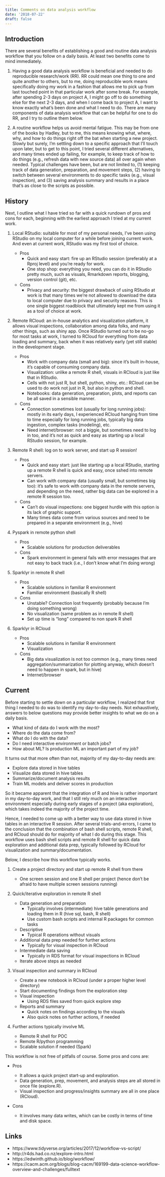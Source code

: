 ```yaml
---
title: Comments on data analysis workflow
date: '2018-07-22'
draft: false
---
```


## Introduction
There are several benefits of establishing a good and routine data analysis workflow that you follow on a daily basis. At least two benefits come to mind immediately. 

1. Having a good data analysis workflow is beneficial and needed to do reproducible research/work (RR). RR could mean one thing to one and quite another to others, but to me, doing reproducible work means specifically doing my work in a fashion that allows me to pick up from last touched point in that particular work after some break. For example, after spending 2-3 days on project A, I might go off to do something else for the next 2-3 days, and when I come back to project A, I want to know exactly what's been done and what I need to do. There are many components of data analysis workflow that can be helpful for one to do RR, and I try to outline them below.

2. A routine workflow helps us avoid mental fatigue. This may be from one of the books by Hadley, but to me, this means knowing what, where, why, and how to do things right off the bat when starting a new project. Slowly but surely, I'm settling down to a specific approach that I'll touch upon later, but to get to this point, I tried several different alternatives, and many times ended up failing, for example, to keep track of how to do things (e.g., refresh data with new source data) all over again when needed. Typical challenges have been, but are not limited to, (1) keeping track of data generation, preparation, and movement steps, (2) having to switch between several environments to do specific tasks (e.g., visual inspection), and (3) saving analysis summary and results in a place that's as close to the scripts as possible.

## History
Next, I outline what I have tried so far with a quick rundown of pros and cons for each, beginning with the earliest approach I tried at my current work.

1. Local RStudio: suitable for most of my personal needs, I've been using RStudio on my local computer for a while before joining current work. And even at current work, RStudio was my first tool of choice. 

    + Pros
        + Quick and easy start: fire up an RStudio session (preferably at a Rproj level) and you're ready for work. 
        + One stop shop: everything you need, you can do it in RStudio pretty much, such as visuals, Rmarkdown reports, blogging, version control (git), etc. 

    + Cons
        + Privacy and security: the biggest drawback of using RStudio at work is that many times we're not allowed to download the data to local computer due to privacy and security reasons. This is one single biggest roadblock that ultimately kept me from using it as a tool of choice at work. 

2. Remote RCloud: an in-house analytics and visualization platform, it allows visual inspections, collaboration among data folks, and many other things, such as shiny app. Once RStudio turned out to be no-go for most tasks at work, I turned to RCloud for everything from data loading and summary, back when it was relatively early (yet still stable) in the development stage. 

    + Pros
        + Work with company data (small and big): since it's built in-house, it's capable of consuming company data. 
        + Visualization: unlike a remote R shell, visuals in RCloud is just like that in RStudio.
        + Cells with not just R, but shell, python, shiny, etc.: RCloud can be used to do work not just in R, but also in python and shell. 
        + Notebooks: data generation, preparation, plots, and reports can be all saved in a sensible manner. 

    + Cons
        + Connection sometimes lost (usually for long running jobs): mostly in its early days, I experienced RCloud hanging from time to time especially for long running jobs, typically big data ingestion, complex tasks (modeling), etc.
        + Need internet/browser: not a biggie, but sometimes need to log in too, and it's not as quick and easy as starting up a local RStudio session, for example. 

3. Remote R shell: log on to work server, and start up R session!

    + Pros
        + Quick and easy start: just like starting up a local RStudio, starting up a remote R shell is quick and easy, once sshed into remote servers. 
        + Can work with company data (usually small, but sometimes big too): it's safe to work with company data in the remote servers, and depending on the need, rather big data can be explored in a remote R session too. 

    + Cons
        + Can't do visual inspections: one biggest hurdle with this option is its lack of graphic support. 
        + Many times data come from various sources and need to be prepared in a separate environment (e.g., hive)

4. Pyspark in remote python shell

    + Pros
        + Scalable solutions for production deliverables

    + Cons
        + Spark environment in general fails with error messages that are not easy to back track (i.e., I don't know what I'm doing wrong)

6. Sparklyr in remote R shell

    + Pros
        + Scalable solutions in familiar R environment
        + Familiar environment (basically R shell)

    + Cons
        + Unstable? Connection lost frequently (probably because I'm doing something wrong)
        + No visualization (same problem as in remote R shell)
        + Set up time is "long" compared to non spark R shell

7. Sparklyr in RCloud
    
    + Pros
        + Scalable solutions in familiar R environment
        + Visualization

    + Cons
        + Big data visualization is not too common (e.g., many times need aggregation/summarization for plotting anyway, which doesn't need to happen in spark, but in hive)
        + Internet/browser

## Current

Before starting to settle down on a particular workflow, I realized that first thing I needed to do was to identify my day-to-day needs. Not exhaustively, answers to below questions may provide better insights to what we do on a daily basis. 

+ What kind of data do I work with the most? 
+ Where do the data come from?
+ What do I do with the data? 
+ Do I need interactive environment or batch jobs? 
+ How about ML? Is production ML an important part of my job?

It turns out that more often than not, majority of my day-to-day needs are:

+ Explore data stored in hive tables 
+ Visualize data stored in hive tables
+ Summarize/document analysis results
+ Train ML models and deliver scores in production

So it became apparent that the integration of R and hive is rather important in my day-to-day work, and that I still rely much on an interactive environment especially during early stages of a project (aka exploration), which takes indeed the majority of the project time. 

Hence, I needed to come up with a better way to use data stored in hive tables in an interactive R session. After several trials-and-errors, I came to the conclusion that the combination of bash shell scripts, remote R shell, and RCloud should do for majority of what I do during this stage. This workflow uses bash shell scripts and remote R shell for quick data exploration and additional data prep, typically followed by RCloud for visualization and summary/documentation. 

Below, I describe how this workflow typically works. 

1. Create a project directory and start up remote R shell from there

    + One screen session and one R shell per project (hence don't be afraid to have multiple screen sessions running)

2. Quick/iterative exploration in remote R shell

     + Data generation and preparation
         + Typically involves (intermediate) hive table generations and loading them in R (hive sql, bash, R shell)
         + Use custom bash scripts and internal R packages for common tasks 

     + Descriptive
         + Typical R operations without visuals

     + Additional data prep needed for further actions
         + Typically for visual inspection in RCloud

     + Intermediate data saving
         + Typically in RDS format for visual inspections in RCloud

     + Iterate above steps as needed

3. Visual inspection and summary in RCloud

     + Create a new notebook in RCloud (under a proper higher level directory)
     + Start documenting findings from the exploration step
     + Visual inspection
         + Using RDS files saved from quick explore step
     + Reports and summary
         + Quick notes on findings according to the visuals
         + Also quick notes on further actions, if needed

4. Further actions typically involve ML 

     + Remote R shell for POC
     + Remote R/python programming
     + Scalable solution if needed (Spark)

This workflow is not free of pitfalls of course. Some pros and cons are:

+ Pros

     + It allows a quick project start-up and exploration. 
     + Data generation, prep, movement, and analysis steps are all stored in once file (explore.R). 
     + Visual inspection and progress/insights summary are all in one place (RCloud). 

+ Cons

     + It involves many data writes, which can be costly in terms of time and disk space. 


## Links
+ https://www.tidyverse.org/articles/2017/12/workflow-vs-script/
+ http://r4ds.had.co.nz/explore-intro.html
+ https://edwinth.github.io/blog/workflow/
+ https://cacm.acm.org/blogs/blog-cacm/169199-data-science-workflow-overview-and-challenges/fulltext
